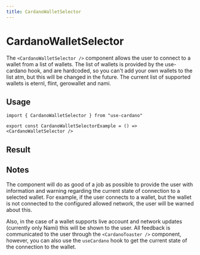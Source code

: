 ```yaml
---
title: CardanoWalletSelector
---
```


# CardanoWalletSelector

The `<CardanoWalletSelector />` component allows the user to connect to a wallet from a list of wallets. The list of wallets is provided by the use-cardano hook, and are hardcoded, so you can't add your own wallets to the list atm, but this will be changed in the future. The current list of supported wallets is eternl, flint, gerowallet and nami.

## Usage

```tsx filename="CardanoWalletSelector.tsx" copy
import { CardanoWalletSelector } from "use-cardano"

export const CardanoWalletSelectorExample = () => <CardanoWalletSelector />
```

## Result


<CardanoWalletSelectorExample />

## Notes

The component will do as good of a job as possible to provide the user with information and warning regarding the current state of connection to a selected wallet. For example, if the user connects to a wallet, but the wallet is not connected to the configured allowed network, the user will be warned about this.

Also, in the case of a wallet supports live account and network updates (currently only Nami) this will be shown to the user. All feedback is communicated to the user through the `<CardanoToaster />` component, however, you can also use the `useCardano` hook to get the current state of the connection to the wallet.

